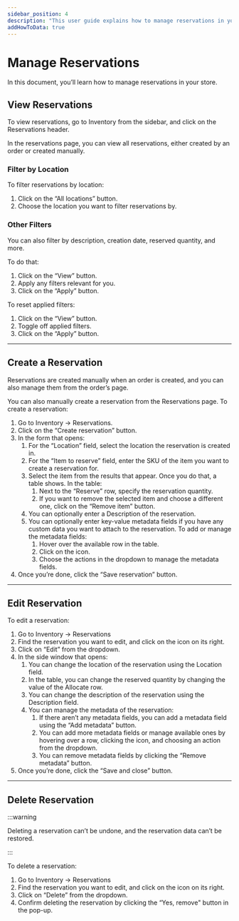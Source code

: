 ---
sidebar_position: 4
description: "This user guide explains how to manage reservations in your store. Learn how to view, create, edit, and delete reservations."
addHowToData: true
---


# Manage Reservations

In this document, you’ll learn how to manage reservations in your store.

## View Reservations

To view reservations, go to Inventory from the sidebar, and click on the Reservations header.

In the reservations page, you can view all reservations, either created by an order or created manually.

### Filter by Location

To filter reservations by location:

1. Click on the “All locations” button.
2. Choose the location you want to filter reservations by.

### Other Filters

You can also filter by description, creation date, reserved quantity, and more.

To do that:

1. Click on the “View” button.
2. Apply any filters relevant for you.
3. Click on the “Apply” button.

To reset applied filters:

1. Click on the “View” button.
2. Toggle off applied filters.
3. Click on the “Apply” button.

---

## Create a Reservation

Reservations are created manually when an order is created, and you can also manage them from the order’s page.

You can also manually create a reservation from the Reservations page. To create a reservation:

1. Go to Inventory → Reservations.
2. Click on the “Create reservation” button.
3. In the form that opens:
    1. For the “Location” field, select the location the reservation is created in.
    2. For the “Item to reserve” field, enter the SKU of the item you want to create a reservation for.
    3. Select the item from the results that appear. Once you do that, a table shows. In the table:
        1. Next to the “Reserve” row, specify the reservation quantity.
        2. If you want to remove the selected item and choose a different one, click on the “Remove item” button.
    4. You can optionally enter a Description of the reservation.
    5. You can optionally enter key-value metadata fields if you have any custom data you want to attach to the reservation. To add or manage the metadata fields:
        1. Hover over the available row in the table.
        2. Click on the <UiIcon lightIcon="https://res.cloudinary.com/dza7lstvk/image/upload/v1667999308/Medusa%20Docs/UI%20Icons/1ordBC6_ssysel.png" darkIcon="https://res.cloudinary.com/dza7lstvk/image/upload/v1667999326/Medusa%20Docs/UI%20Icons/dSwWYBH_stzgoi.png" alt="three dots" /> icon.
        3. Choose the actions in the dropdown to manage the metadata fields.
4. Once you’re done, click the “Save reservation” button.

---

## Edit Reservation

To edit a reservation:

1. Go to Inventory → Reservations
2. Find the reservation you want to edit, and click on the <UiIcon lightIcon="https://res.cloudinary.com/dza7lstvk/image/upload/v1667999308/Medusa%20Docs/UI%20Icons/1ordBC6_ssysel.png" darkIcon="https://res.cloudinary.com/dza7lstvk/image/upload/v1667999326/Medusa%20Docs/UI%20Icons/dSwWYBH_stzgoi.png" alt="three dots" /> icon on its right.
3. Click on “Edit” from the dropdown.
4. In the side window that opens:
    1. You can change the location of the reservation using the Location field.
    2. In the table, you can change the reserved quantity by changing the value of the Allocate row.
    3. You can change the description of the reservation using the Description field.
    4. You can manage the metadata of the reservation:
        1. If there aren’t any metadata fields, you can add a metadata field using the “Add metadata” button.
        2. You can add more metadata fields or manage available ones by hovering over a row, clicking the <UiIcon lightIcon="https://res.cloudinary.com/dza7lstvk/image/upload/v1667999308/Medusa%20Docs/UI%20Icons/1ordBC6_ssysel.png" darkIcon="https://res.cloudinary.com/dza7lstvk/image/upload/v1667999326/Medusa%20Docs/UI%20Icons/dSwWYBH_stzgoi.png" alt="three dots" /> icon, and choosing an action from the dropdown.
        3. You can remove metadata fields by clicking the “Remove metadata” button.
5. Once you’re done, click the “Save and close” button.

---

## Delete Reservation

:::warning

Deleting a reservation can’t be undone, and the reservation data can’t be restored.

:::

To delete a reservation:

1. Go to Inventory → Reservations
2. Find the reservation you want to edit, and click on the <UiIcon lightIcon="https://res.cloudinary.com/dza7lstvk/image/upload/v1667999308/Medusa%20Docs/UI%20Icons/1ordBC6_ssysel.png" darkIcon="https://res.cloudinary.com/dza7lstvk/image/upload/v1667999326/Medusa%20Docs/UI%20Icons/dSwWYBH_stzgoi.png" alt="three dots" /> icon on its right.
3. Click on “Delete” from the dropdown.
4. Confirm deleting the reservation by clicking the “Yes, remove" button in the pop-up.
